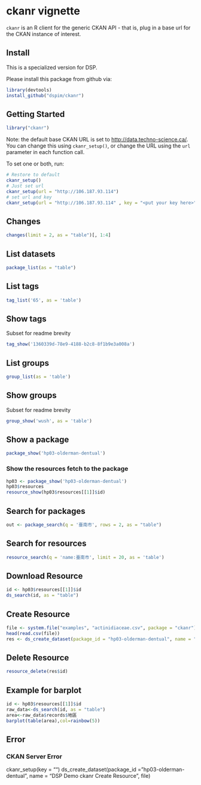 <!--
%\VignetteEngine{knitr::knitr}
%\VignetteIndexEntry{ckanr vignette}
-->



ckanr vignette
==============

`ckanr` is an R client for the generic CKAN API - that is, plug in a base url for the CKAN instance of interest. 

## Install

This is a specialized version for DSP. 

Please install this package from github via:

```r
library(devtools)
install_github("dspim/ckanr")
```

## Getting Started

```r
library("ckanr")
```

Note: the default base CKAN URL is set to [http://data.techno-science.ca/](http://data.techno-science.ca/). You can change this using `ckanr_setup()`, or change the URL using the `url` 
parameter in each function call.

To set one or both, run:


```r
# Restore to default
ckanr_setup()
# Just set url
ckanr_setup(url = "http://106.187.93.114")
# set url and key
ckanr_setup(url = "http://106.187.93.114" , key = "<put your key here>")
```

## Changes


```r
changes(limit = 2, as = "table")[, 1:4]
```

## List datasets


```r
package_list(as = "table")
```

## List tags


```r
tag_list('65', as = 'table')
```

## Show tags

Subset for readme brevity


```r
tag_show('1360339d-78e9-4188-b2c8-8f1b9e3a008a')
```

## List groups


```r
group_list(as = 'table')
```

## Show groups

Subset for readme brevity


```r
group_show('wush', as = 'table')
```

## Show a package


```r
package_show('hp03-olderman-dentual')
```

### Show the resources fetch to the package

```r
hp03 <- package_show('hp03-olderman-dentual')
hp03$resources
resource_show(hp03$resources[[1]]$id)
```

## Search for packages


```r
out <- package_search(q = '臺南市', rows = 2, as = "table")
```

## Search for resources


```r
resource_search(q = 'name:臺南市', limit = 20, as = 'table')
```

## Download Resource

```r
id <- hp03$resources[[1]]$id
ds_search(id, as = "table")
```

## Create Resource

```r
file <- system.file("examples", "actinidiaceae.csv", package = "ckanr")
head(read.csv(file))
res <- ds_create_dataset(package_id = "hp03-olderman-dentual", name = "DSP Demo ckanr Create Resource", file)
```

## Delete Resource

```r
resource_delete(res$id)
```

## Example for barplot

```r
id <- hp03$resources[[1]]$id
raw_data<-ds_search(id, as = "table")
area<-raw_data$records$地區
barplot(table(area),col=rainbow(5))
```


## Error

### CKAN Server Error

ckanr_setup(key = "")
ds_create_dataset(package_id = "hp03-olderman-dentual", name = "DSP Demo ckanr Create Resource", file)


